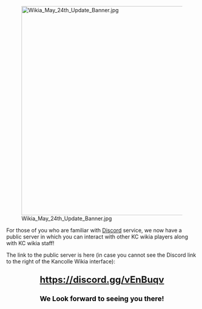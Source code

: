 [[File:Wikia_May_24th_Update_Banner.jpg|550px|center|frameless|link=]]

For those of you who are familiar with [https://discordapp.com Discord] service, we now have a public server in which you can interact with other KC wikia players along with KC wikia staff!

The link to the public server is here (in case you cannot see the Discord link to the right of the Kancolle Wikia interface): 

<div style="font-size:24px; color:blue; text-align:center; font-weight:bold; margin:25px 0px 10px 0px;">https://discord.gg/vEnBuqv</div>

<div style="font-size:18px; color:black; text-align:center; font-weight:bold; margin:25px 0px 10px 0px;">We Look forward to seeing you there!</div>

<ac_metadata title="We now have a public Discord server!" notify_everyone="1527158825"> </ac_metadata>